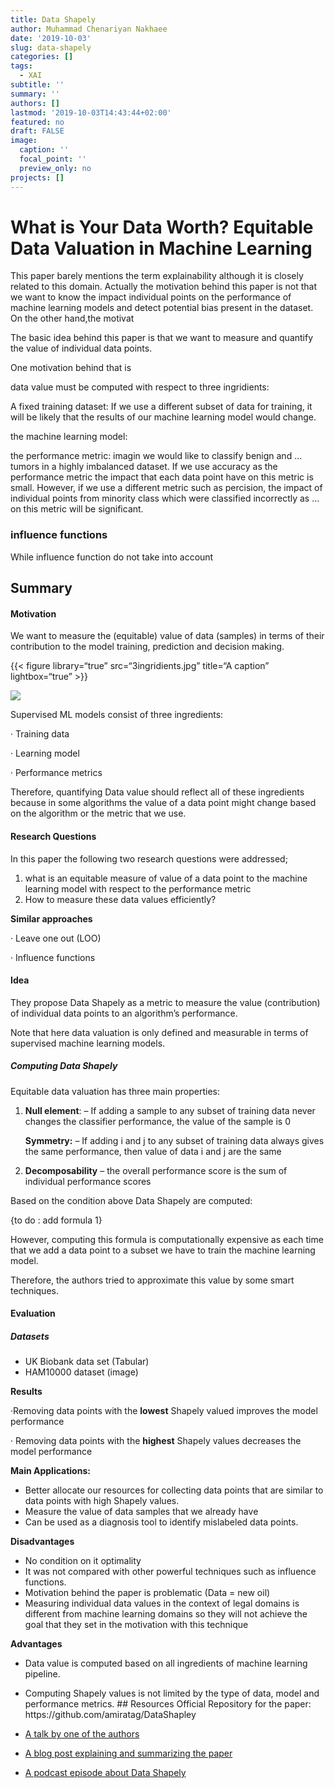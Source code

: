 ```yaml
---
title: Data Shapely
author: Muhammad Chenariyan Nakhaee
date: '2019-10-03'
slug: data-shapely
categories: []
tags:
  - XAI
subtitle: ''
summary: ''
authors: []
lastmod: '2019-10-03T14:43:44+02:00'
featured: no
draft: FALSE 
image:
  caption: ''
  focal_point: ''
  preview_only: no
projects: []
---
```

# What is Your Data Worth? Equitable Data Valuation in Machine Learning

This paper barely mentions the term explainability although it is closely related to this domain. Actually the motivation behind this paper is not that we want to know the impact individual points on the performance of machine learning models and detect potential bias present in the dataset. On the other hand,the motivat

The basic idea behind this paper is that we want to measure and quantify the value of individual data points.

One motivation behind that is



data value must be computed with respect to three ingridients:

A fixed training dataset: If we use a different subset of data for training, it will be likely that the results of our machine learning model would change. 

the machine learning model:

the performance metric: imagin we would like to classify benign and ... tumors in a highly imbalanced dataset. If we use accuracy as the performance metric the impact that each data point have on this metric is small. However, if we use a different metric such as percision, the impact of individual points from minority class which were classified incorrectly as ... on this metric will be significant.




### influence functions
While influence function do not take into account 



## Summary

#### **Motivation**

We want to measure the (equitable) value of data (samples) in terms of their contribution to the model training, prediction and decision making.

{{< figure library="true" src="3ingridients.jpg" title="A caption" lightbox="true" >}}

![](/content/post/3ingridients.jpg)

Supervised ML models consist of three ingredients:

·         Training data

·         Learning model

·         Performance metrics

Therefore, quantifying Data value should reflect all of these ingredients because in some algorithms the value of a data point might change based on the algorithm or the metric that we use.

#### **Research Questions**

 In this paper the following two research questions were addressed;

1. what is an equitable measure of value of a data point to the machine learning model with respect to the performance metric
2. How to measure these data values efficiently?

**Similar approaches**

·         Leave one out (LOO)

·         Influence functions 

#### **Idea**

They propose Data Shapely as a metric to measure the value (contribution) of individual data points to an algorithm’s performance.

Note that here data valuation is only defined and measurable in terms of supervised machine learning models.

##### Computing Data Shapely

Equitable data valuation has three main properties:

1. **Null element**:  – If adding a sample to any subset of training data never changes the classifier performance, the value of the sample is 0

   **Symmetry:** – If adding i and j to any subset of training data always gives the same performance, then value of data i and j are the same

2.  **Decomposability** – the overall performance score is the sum of individual performance scores

Based on the condition above Data Shapely are computed:



{to do : add formula 1}

However, computing this formula is computationally expensive as each time that we add a data point to a subset we have to train the machine learning model. 

Therefore, the authors tried to approximate this value by some smart techniques.

 

#### **Evaluation** 

##### **Datasets**

- UK Biobank data set (Tabular)
- HAM10000 dataset (image)

**Results** 

·Removing data points with the **lowest** Shapely valued improves the model performance

· Removing data points with the **highest** Shapely values decreases the model performance

 

**Main Applications:** 

- Better allocate our resources for collecting data points that are similar to data points with high Shapely values.
- Measure the value of data samples that we already have
- Can be used as a diagnosis tool to identify mislabeled data points.

 

**Disadvantages**

- No condition on it optimality
- It was not compared with other powerful techniques such as influence functions.
-  Motivation behind the paper is problematic (Data = new oil)
- Measuring individual data values in the context of legal domains is different from machine learning domains so they will not achieve the goal that they set in the motivation with this technique

**Advantages**

- Data value is computed based on all ingredients of machine learning pipeline.
- Computing Shapely values is not limited by the type of data, model and performance metrics.
## Resources
Official Repository for the paper:
https://github.com/amiratag/DataShapley

- [A talk by one of the authors](https://www.youtube.com/watch?v=79pRqMq_-LE)
- [A blog post explaining and summarizing the paper](https://blog.acolyer.org/2019/07/15/data-shapley/) 
- [A podcast episode about Data Shapely](http://lineardigressions.com/episodes/2018/5/6/game-theory-for-model-interpretability-shapley-values)
